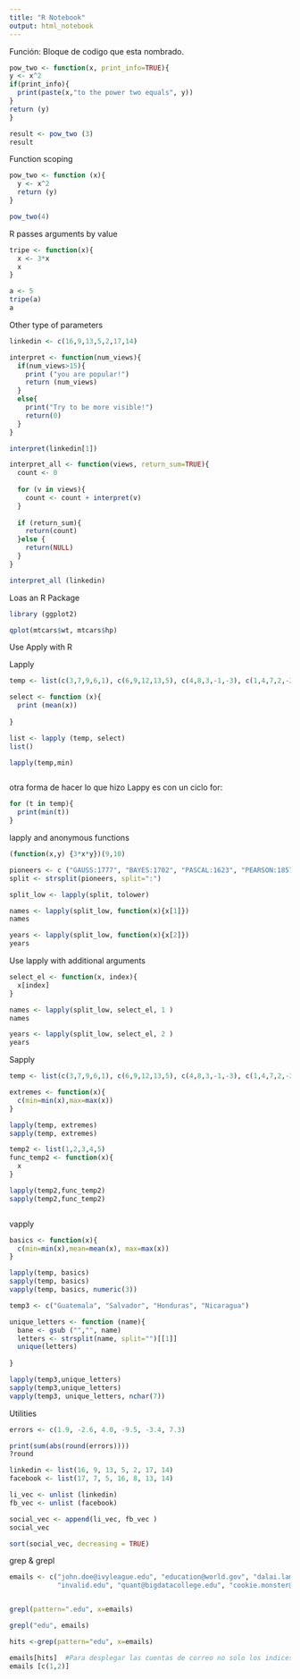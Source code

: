 ---
title: "R Notebook"
output: html_notebook
---

Función: Bloque de codigo que esta nombrado. 

```{r}
pow_two <- function(x, print_info=TRUE){
y <- x^2
if(print_info){
  print(paste(x,"to the power two equals", y))
}
return (y)
}

result <- pow_two (3)
result


```

Function scoping

```{r}
pow_two <- function (x){
  y <- x^2
  return (y)
}

pow_two(4)


```
R passes arguments by value

```{r}
tripe <- function(x){
  x <- 3*x
  x
}

a <- 5
tripe(a)
a


```

Other type of parameters

```{r}
linkedin <- c(16,9,13,5,2,17,14)

interpret <- function(num_views){
  if(num_views>15){
    print ("you are popular!")
    return (num_views)
  }
  else{
    print("Try to be more visible!")
    return(0)
  }
}

interpret(linkedin[1])

interpret_all <- function(views, return_sum=TRUE){
  count <- 0
  
  for (v in views){
    count <- count + interpret(v)
  }
  
  if (return_sum){
    return(count)
  }else {
    return(NULL)
  }
}

interpret_all (linkedin)

```

Loas an R Package

```{r}

library (ggplot2)

qplot(mtcars$wt, mtcars$hp)

```


Use Apply with R

Lapply

```{r}
temp <- list(c(3,7,9,6,1), c(6,9,12,13,5), c(4,8,3,-1,-3), c(1,4,7,2,-2), c(5,7,9,4,2), c(-3,5,8,9,4), c(3,6,9,4,1))

select <- function (x){
  print (mean(x))
  
}

list <- lapply (temp, select)
list()

lapply(temp,min)



```

otra forma de hacer lo que hizo Lappy es con un ciclo for:

```{r}
for (t in temp){
  print(min(t))
}
```

lapply and anonymous functions

```{r}
(function(x,y) {3*x*y})(9,10)

pioneers <- c ("GAUSS:1777", "BAYES:1702", "PASCAL:1623", "PEARSON:1857")
split <- strsplit(pioneers, split=":")

split_low <- lapply(split, tolower)

names <- lapply(split_low, function(x){x[1]}) 
names

years <- lapply(split_low, function(x){x[2]}) 
years 

```
Use lapply with additional arguments
```{r}

select_el <- function(x, index){
  x[index]
}

names <- lapply(split_low, select_el, 1 )
names

years <- lapply(split_low, select_el, 2 )
years

```

Sapply

```{r}

temp <- list(c(3,7,9,6,1), c(6,9,12,13,5), c(4,8,3,-1,-3), c(1,4,7,2,-2), c(5,7,9,4,2), c(-3,5,8,9,4), c(3,6,9,4,1))

extremes <- function(x){
  c(min=min(x),max=max(x))
}

lapply(temp, extremes)
sapply(temp, extremes)

temp2 <- list(1,2,3,4,5)
func_temp2 <- function(x){
  x
}

lapply(temp2,func_temp2)
sapply(temp2,func_temp2)



```

vapply

```{r}

basics <- function(x){
  c(min=min(x),mean=mean(x), max=max(x))
}

lapply(temp, basics)
sapply(temp, basics)
vapply(temp, basics, numeric(3))

temp3 <- c("Guatemala", "Salvador", "Honduras", "Nicaragua")

unique_letters <- function (name){
  bane <- gsub ("","", name)
  letters <- strsplit(name, split="")[[1]]
  unique(letters)
  
}

lapply(temp3,unique_letters)
sapply(temp3,unique_letters)
vapply(temp3, unique_letters, nchar(7))


```

Utilities

```{r}
errors <- c(1.9, -2.6, 4.0, -9.5, -3.4, 7.3)

print(sum(abs(round(errors))))
?round

linkedin <- list(16, 9, 13, 5, 2, 17, 14)
facebook <- list(17, 7, 5, 16, 8, 13, 14)

li_vec <- unlist (linkedin)
fb_vec <- unlist (facebook)

social_vec <- append(li_vec, fb_vec )
social_vec

sort(social_vec, decreasing = TRUE)

```

grep & grepl

```{r}

emails <- c("john.doe@ivyleague.edu", "education@world.gov", "dalai.lama@peace.org",
            "invalid.edu", "quant@bigdatacollege.edu", "cookie.monster@sesame.tv")


grepl(pattern=".edu", x=emails)

grepl("edu", emails)

hits <-grep(pattern="edu", x=emails)

emails[hits]  #Para desplegar las cuentas de correo no solo los indices, al usar solo grep
emails [c(1,2)]
```


